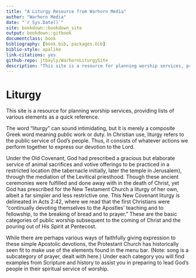 ```yaml
--- 
title: "A Liturgy Resource from Warhorn Media"
author: "Warhorn Media"
date: "`r Sys.Date()`"
site: bookdown::bookdown_site
output: bookdown::gitbook
documentclass: book
bibliography: [book.bib, packages.bib]
biblio-style: apalike
link-citations: yes
github-repo: jtbayly/WarhornLiturgySite
description: "This site is a resource for planning worship services, providing lists of various elements as a quick reference."
---
```


# Liturgy {-}

This site is a resource for planning worship services, providing lists of various elements as a quick reference. 

The word "liturgy" can sound intimidating, but it is merely a composite Greek word meaning public work or duty. In Christian use, liturgy refers to the public service of God’s people. Thus, it consists of whatever actions we perform together to express our devotion to the Lord.

Under the Old Covenant, God had prescribed a gracious but elaborate service of animal sacrifices and votive offerings to be practiced in a restricted location (the tabernacle initially, later the temple in Jerusalem), through the mediation of the Levitical priesthood. Though these ancient ceremonies were fulfilled and done away with in the death of Christ, yet God has prescribed for the New Testament Church a liturgy of her own, albeit a far simpler and less restrictive one. This New Covenant liturgy is delineated in Acts 2:42, where we read that the first Christians were “continually devoting themselves to the Apostles’ teaching and to fellowship, to the breaking of bread and to prayer.” These are the basic categories of public worship subsequent to the coming of Christ and the pouring out of His Spirit at Pentecost.

While there are perhaps various ways of faithfully giving expression to these simple Apostolic devotions, the Protestant Church has historically seen fit to make use of the elements found in the menu bar. (Note: song is a subcategory of prayer, dealt with here.) Under each category you will find examples from Scripture and history to assist you in preparing to lead God's people in their spiritual service of worship. 
